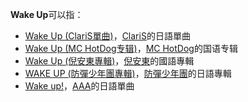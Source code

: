 '''Wake Up'''可以指：
*[[Wake_Up_(ClariS單曲)|Wake Up (ClariS單曲)]]，[[ClariS|ClariS]]的日語單曲
*[[Wake_Up_(MC_HotDog专辑)|Wake Up (MC HotDog专辑)]]，[[MC_HotDog|MC HotDog]]的国语专辑
*[[Wake_Up_(倪安東專輯)|Wake Up (倪安東專輯)]]，[[倪安東|倪安東]]的國語專輯
*[[WAKE_UP_(防彈少年團專輯)|WAKE UP (防彈少年團專輯)]]，[[防彈少年團|防彈少年團]]的日語專輯
*[[Wake_up!|Wake up!]]，[[AAA_(團體)|AAA]]的日語單曲
{{disambig|W|Cat=非中文名称消歧义}}